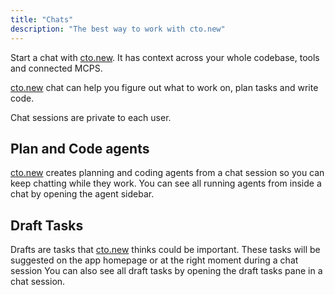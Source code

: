 ```yaml
---
title: "Chats"
description: "The best way to work with cto.new"
---
```


Start a chat with [cto.new](http://cto.new). It has context across your whole codebase, tools and connected MCPS.

[cto.new](http://cto.new) chat can help you figure out what to work on, plan tasks and write code.

Chat sessions are private to each user.

## Plan and Code agents

[cto.new](http://cto.new) creates planning and coding agents from a chat session so you can keep chatting while they work. You can see all running agents from inside a chat by opening the agent sidebar.

## Draft Tasks

Drafts are tasks that [cto.new](http://cto.new) thinks could be important. These tasks will be suggested on the app homepage or at the right moment during a chat session You can also see all draft tasks by opening the draft tasks pane in a chat session.